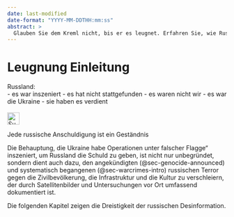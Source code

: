 ```yaml
---
date: last-modified
date-format: "YYYY-MM-DDTHH:mm:ss"
abstract: > 
  Glauben Sie dem Kreml nicht, bis er es leugnet. Erfahren Sie, wie Russland lügt. Mit einer langen Liste von schamlosen russischen Lügen. 
---
```


# Leugnung Einleitung {#sec-denial-intro}

::: {.callout-caution title="Mythos"}
Russland:  
- es war inszeniert
- es hat nicht stattgefunden
- es waren nicht wir
- es war die Ukraine
- sie haben es verdient
[<br></br>![Suche nach Stichwort in EUvsDisinfo](../all_common_img/EUvsDisinfo_400x240.jpg){height=2em}](https://euvsdisinfo.eu/disinformation-cases/?text=(alleged%7Cdenied%7Cconfessed)&sort=relevance)
:::

::: {.callout-tip title="Wahrheit"}
Jede russische Anschuldigung ist ein Geständnis
:::

Die Behauptung, die Ukraine habe Operationen unter falscher Flagge“ inszeniert, um Russland die Schuld zu geben, ist nicht nur unbegründet, sondern dient auch dazu, den angekündigten (@sec-genocide-announced) und systematisch begangenen (@sec-warcrimes-intro) russischen Terror gegen die Zivilbevölkerung, die Infrastruktur und die Kultur zu verschleiern, der durch Satellitenbilder und Untersuchungen vor Ort umfassend dokumentiert ist.

Die folgenden Kapitel zeigen die Dreistigkeit der russischen Desinformation.

